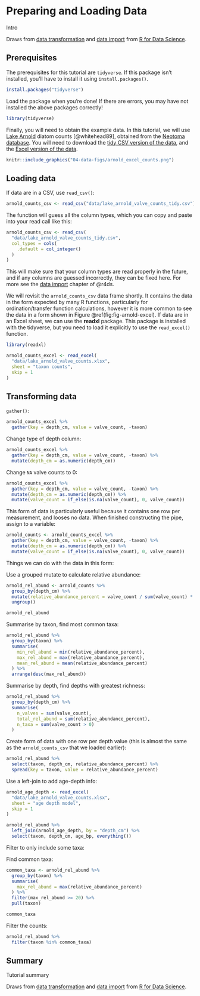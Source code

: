 
# Preparing and Loading Data {#prepare-load}

Intro

Draws from [data transformation](http://r4ds.had.co.nz/transform.html) and [data import](http://r4ds.had.co.nz/data-import.html) from [R for Data Science](http://r4ds.had.co.nz/).

## Prerequisites

The prerequisites for this tutorial are `tidyverse`. If this package isn't installed, you'll have to install it using `install.packages()`.

```r
install.packages("tidyverse")
```

Load the package when you're done! If there are errors, you may have not installed the above packages correctly!

```r
library(tidyverse)
```

Finally, you will need to obtain the example data. In this tutorial, we will use [Lake Arnold](https://www.google.com/maps/place/Lake+Arnold/@44.1305679,-73.9831746,11714m/data=!3m1!1e3!4m5!3m4!1s0x4ccaddaff2a5e819:0x392dc3e7c14fb40f!8m2!3d44.1310666!4d-73.9440977) diatom counts [@whitehead89], obtained from the [Neotoma database](https://www.neotomadb.org/). You will need to download the [tidy CSV version of the data](data/lake_arnold_valve_counts_tidy.csv), and the [Excel version of the data](data/lake_arnold_valve_counts.xlsx).

```r
knitr::include_graphics("04-data-figs/arnold_excel_counts.png")
```

## Loading data

If data are in a CSV, use `read_csv()`:

```r
arnold_counts_csv <- read_csv("data/lake_arnold_valve_counts_tidy.csv")
```

The function will guess all the column types, which you can copy and paste into your read call like this:

```r
arnold_counts_csv <- read_csv(
  "data/lake_arnold_valve_counts_tidy.csv",
  col_types = cols(
    .default = col_integer()
  )
)
```

This will make sure that your column types are read properly in the future, and if any columns are guessed incorrectly, they can be fixed here. For more see the [data import](http://r4ds.had.co.nz/data-import.html) chapter of @r4ds.

We will revisit the `arnold_counts_csv` data frame shortly. It contains the data in the form expected by many R functions, particularly for ordination/transfer function calculations, however it is more common to see the data in a form shown in Figure \@ref(fig:fig-arnold-excel). If data are in an Excel sheet, we can use the **readxl** package. This package is installed with the tidyverse, but you need to load it explicitly to use the `read_excel()` function.

```r
library(readxl)

arnold_counts_excel <- read_excel(
  "data/lake_arnold_valve_counts.xlsx",
  sheet = "taxon counts",
  skip = 1
)
```

## Transforming data

`gather()`:

```r
arnold_counts_excel %>%
  gather(key = depth_cm, value = valve_count, -taxon)
```

Change type of depth column:

```r
arnold_counts_excel %>%
  gather(key = depth_cm, value = valve_count, -taxon) %>%
  mutate(depth_cm = as.numeric(depth_cm))
```

Change `NA` valve counts to 0:

```r
arnold_counts_excel %>%
  gather(key = depth_cm, value = valve_count, -taxon) %>%
  mutate(depth_cm = as.numeric(depth_cm)) %>%
  mutate(valve_count = if_else(is.na(valve_count), 0, valve_count))
```


This form of data is particularly useful because it contains one row per measurement, and looses no data. When finished constructing the pipe, assign to a variable:

```r
arnold_counts <- arnold_counts_excel %>%
  gather(key = depth_cm, value = valve_count, -taxon) %>%
  mutate(depth_cm = as.numeric(depth_cm)) %>%
  mutate(valve_count = if_else(is.na(valve_count), 0, valve_count))
```

Things we can do with the data in this form:

Use a grouped mutate to calculate relative abundance:

```r
arnold_rel_abund <- arnold_counts %>%
  group_by(depth_cm) %>%
  mutate(relative_abundance_percent = valve_count / sum(valve_count) * 100) %>%
  ungroup()

arnold_rel_abund
```

Summarise by taxon, find most common taxa:

```r
arnold_rel_abund %>%
  group_by(taxon) %>%
  summarise(
    min_rel_abund = min(relative_abundance_percent),
    max_rel_abund = max(relative_abundance_percent),
    mean_rel_abund = mean(relative_abundance_percent)
  ) %>%
  arrange(desc(max_rel_abund))
```

Summarise by depth, find depths with greatest richness:

```r
arnold_rel_abund %>%
  group_by(depth_cm) %>%
  summarise(
    n_valves = sum(valve_count),
    total_rel_abund = sum(relative_abundance_percent),
    n_taxa = sum(valve_count > 0)
  )
```

Create form of data with one row per depth value (this is almost the same as the `arnold_counts_csv` that we loaded earlier):

```r
arnold_rel_abund %>%
  select(taxon, depth_cm, relative_abundance_percent) %>%
  spread(key = taxon, value = relative_abundance_percent)
```

Use a left-join to add age-depth info:

```r
arnold_age_depth <- read_excel(
  "data/lake_arnold_valve_counts.xlsx",
  sheet = "age depth model",
  skip = 1
)

arnold_rel_abund %>%
  left_join(arnold_age_depth, by = "depth_cm") %>%
  select(taxon, depth_cm, age_bp, everything())
```

Filter to only include some taxa:

Find common taxa:

```r
common_taxa <- arnold_rel_abund %>%
  group_by(taxon) %>%
  summarise(
    max_rel_abund = max(relative_abundance_percent)
  ) %>%
  filter(max_rel_abund >= 20) %>%
  pull(taxon)

common_taxa
```

Filter the counts:

```r
arnold_rel_abund %>%
  filter(taxon %in% common_taxa)
```

## Summary

Tutorial summary

Draws from [data transformation](http://r4ds.had.co.nz/transform.html) and [data import](http://r4ds.had.co.nz/data-import.html) from [R for Data Science](http://r4ds.had.co.nz/).
